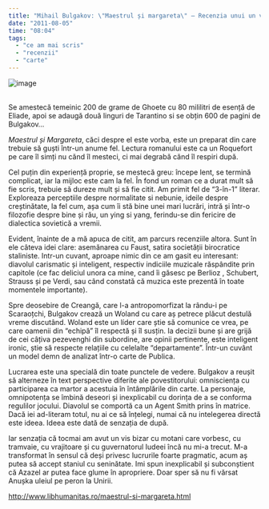 ```yaml
---
title: "Mihail Bulgakov: \"Maestrul și margareta\" — Recenzia unui un vis bizar"
date: "2011-08-05"
time: "08:04"
tags:
  - "ce am mai scris"
  - "recenzii"
  - "carte"
---
```

![image](media/38057356011_0.jpg)\
\

Se amestecă temeinic 200 de grame de Ghoete cu 80 mililitri de esență de Eliade, apoi se adaugă două linguri de Tarantino si se obțin 600 de pagini de Bulgakov...

*Maestrul și Margareta*, căci despre el este vorba, este un preparat din care trebuie să guști într-un anume fel. Lectura romanului este ca un Roquefort pe care îl simți nu cănd îl mesteci, ci mai degrabă cănd îl respiri după.

Cel puțin din experiență proprie, se mestecă greu: începe lent, se termină complicat, iar la mijloc este cam la fel. În fond un roman ce a durat mult să fie scris, trebuie să dureze mult și să fie citit. Am primit fel de "3-în-1" literar. Exploreaza perceptiile despre normalitate si nebunie, ideile despre creștinătate, la fel cum, așa cum îi stă bine unei mari lucrări, intră și într-o filozofie despre bine și rău, un ying si yang, ferindu-se din fericire de dialectica sovietică a vremii.

Evident, înainte de a mă apuca de citit, am parcurs recenziile altora. Sunt în ele câteva idei clare: asemănarea cu Faust, satira societății birocratice staliniste. Intr-un cuvant, aproape nimic din ce am gasit eu interesant: diavolul carismatic și inteligent, respectiv indiciile muzicale răspândite prin capitole (ce fac deliciul unora ca mine, cand îi găsesc pe Berlioz , Schubert, Strauss și pe Verdi, sau când constată că muzica este prezentă în toate momentele importante).

Spre deosebire de Creangă, care l-a antropomorfizat la rându-i pe Scaraoțchi, Bulgakov crează un Woland cu care aș petrece plăcut destulă vreme discutând. Woland este un líder care știe să comunice ce vrea, pe care oamenii din "echipă" îl respectă și îl susțin. Ia decizii bune și are grijă de cei câțiva pezevenghi din subordine, are opinii pertinente, este inteligent ironic, știe să respecte relațiile cu celelalte "departamente". Într-un cuvânt un model demn de analizat într-o carte de Publica.

Lucrarea este una specială din toate punctele de vedere. Bulgakov a reușit să alterneze în text perspective diferite ale povestitorului: omnisciența cu participarea ca martor a acestuia în întâmplările din carte. La personaje, omnipotența se îmbină deseori și inexplicabil cu dorința de a se conforma regulilor jocului. Diavolul se comportă ca un Agent Smith prins în matrice. Dacă iei ad-literam totul, nu ai ce să înțelegi, numai că nu intelegerea directă este ideea. Ideea este dată de senzația de după.

Iar senzația că tocmai am avut un vis bizar cu motani care vorbesc, cu tramvaie, cu vrajitoare și cu guvernatorul Iudeei încă nu mi-a trecut. M-a transformat în sensul că deși privesc lucrurile foarte pragmatic, acum aș putea să accept staniul cu seninătate. Imi spun inexplicabil și subconștient că Azazel ar putea face glume în apropriere. Doar sper să nu fi vărsat Anușka uleiul pe peron la Unirii.

[http://www.libhumanitas.ro/maestrul-si-margareta.html](http://www.libhumanitas.ro/maestrul-si-margareta.html){target="_blank"}